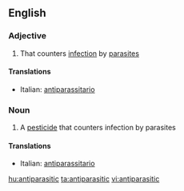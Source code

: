==English==

===Adjective===
{{en-adj}}

# That counters [[infection]] by [[parasite]]s

====Translations====
{{top}}
*Italian: [[antiparassitario]]
{{mid}}

{{bottom}}

===Noun===
{{wikipedia}}
{{en-noun}}

# A [[pesticide]] that counters infection by parasites

====Translations====
{{top}}
*Italian: [[antiparassitario]] {{m}}
{{mid}}

{{bottom}}

[[hu:antiparasitic]]
[[ta:antiparasitic]]
[[vi:antiparasitic]]